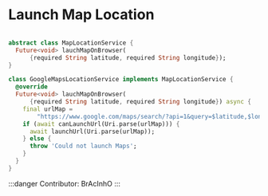 # Launch Map Location

```dart

abstract class MapLocationService {
  Future<void> lauchMapOnBrowser(
      {required String latitude, required String longitude});
}

class GoogleMapsLocationService implements MapLocationService {
  @override
  Future<void> lauchMapOnBrowser(
      {required String latitude, required String longitude}) async {
    final urlMap =
        "https://www.google.com/maps/search/?api=1&query=$latitude,$longitude";
    if (await canLaunchUrl(Uri.parse(urlMap))) {
      await launchUrl(Uri.parse(urlMap));
    } else {
      throw 'Could not launch Maps';
    }
  }
}
```

:::danger
Contributor: BrAcInhO
:::